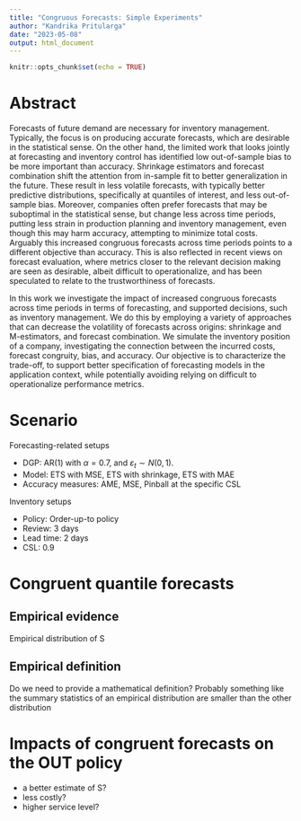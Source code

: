 ```yaml
---
title: "Congruous Forecasts: Simple Experiments"
author: "Kandrika Pritularga"
date: "2023-05-08"
output: html_document
---
```


```r
knitr::opts_chunk$set(echo = TRUE)
```

# Abstract
Forecasts of future demand are necessary for inventory management. Typically, the focus is on producing accurate forecasts, which are desirable in the statistical sense. On the other hand, the limited work that looks jointly at forecasting and inventory control has identified low out-of-sample bias to be more important than accuracy. Shrinkage estimators and forecast combination shift the attention from in-sample fit to better generalization in the future. These result in less volatile forecasts, with typically better predictive distributions, specifically at quantiles of interest, and less out-of-sample bias. Moreover, companies often prefer forecasts that may be suboptimal in the statistical sense, but change less across time periods, putting less strain in production planning and inventory management, even though this may harm accuracy, attempting to minimize total costs. Arguably this increased congruous forecasts across time periods points to a different objective than accuracy. This is also reflected in recent views on forecast evaluation, where metrics closer to the relevant decision making are seen as desirable, albeit difficult to operationalize, and has been speculated to relate to the trustworthiness of forecasts.

In this work we investigate the impact of increased congruous forecasts across time periods in terms of forecasting, and supported decisions, such as inventory management. We do this by employing a variety of approaches that can decrease the volatility of forecasts across origins: shrinkage and M-estimators, and forecast combination. We simulate the inventory position of a company, investigating the connection between the incurred costs, forecast congruity, bias, and accuracy. Our objective is to characterize the trade-off, to support better specification of forecasting models in the application context, while potentially avoiding relying on difficult to operationalize performance metrics.

# Scenario

Forecasting-related setups

- DGP: AR(1) with $\alpha=0.7$, and $\varepsilon_{t} \sim N(0,1)$.
- Model: ETS with MSE, ETS with shrinkage, ETS with MAE
- Accuracy measures: AME, MSE, Pinball at the specific CSL

Inventory setups

- Policy: Order-up-to policy
- Review: 3 days
- Lead time: 2 days
- CSL: 0.9

# Congruent quantile forecasts

## Empirical evidence
Empirical distribution of S

## Empirical definition
Do we need to provide a mathematical definition? Probably something like the summary statistics of an empirical distribution are smaller than the other distribution

# Impacts of congruent forecasts on the OUT policy

- a better estimate of S?
- less costly?
- higher service level?
